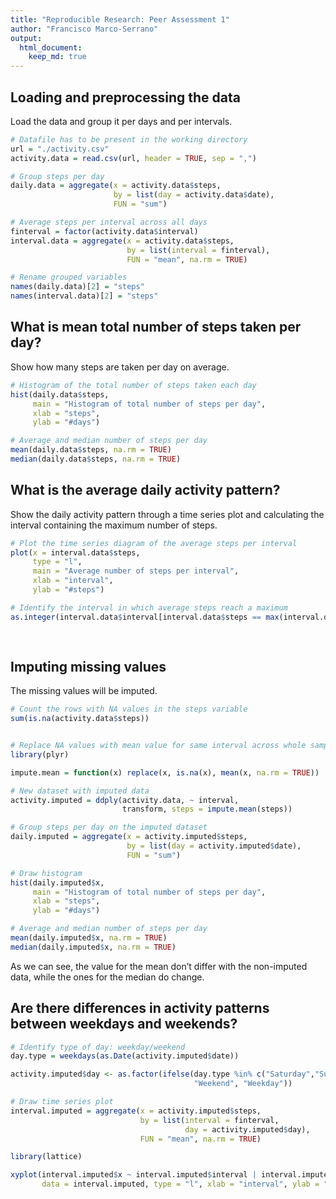 ```yaml
---
title: "Reproducible Research: Peer Assessment 1"
author: "Francisco Marco-Serrano"
output: 
  html_document:
    keep_md: true
---
```



## Loading and preprocessing the data


Load the data and group it per days and per intervals.


```r
# Datafile has to be present in the working directory
url = "./activity.csv"
activity.data = read.csv(url, header = TRUE, sep = ",")

# Group steps per day
daily.data = aggregate(x = activity.data$steps,
                       by = list(day = activity.data$date),
                       FUN = "sum")

# Average steps per interval across all days
finterval = factor(activity.data$interval)
interval.data = aggregate(x = activity.data$steps,
                          by = list(interval = finterval),
                          FUN = "mean", na.rm = TRUE)

# Rename grouped variables
names(daily.data)[2] = "steps"
names(interval.data)[2] = "steps"

```


## What is mean total number of steps taken per day?


Show how many steps are taken per day on average.


```r
# Histogram of the total number of steps taken each day
hist(daily.data$steps,
     main = "Histogram of total number of steps per day",
     xlab = "steps",
     ylab = "#days")

# Average and median number of steps per day
mean(daily.data$steps, na.rm = TRUE)
median(daily.data$steps, na.rm = TRUE)

```


## What is the average daily activity pattern?


Show the daily activity pattern through a time series plot and calculating the interval containing the maximum number of steps.


```r

# Plot the time series diagram of the average steps per interval
plot(x = interval.data$steps,
     type = "l",
     main = "Average number of steps per interval",
     xlab = "interval",
     ylab = "#steps")

# Identify the interval in which average steps reach a maximum
as.integer(interval.data$interval[interval.data$steps == max(interval.data$steps)])
           
           
```


## Imputing missing values

The missing values will be imputed.

```r
# Count the rows with NA values in the steps variable
sum(is.na(activity.data$steps))


# Replace NA values with mean value for same interval across whole sample
library(plyr)

impute.mean = function(x) replace(x, is.na(x), mean(x, na.rm = TRUE))

# New dataset with imputed data
activity.imputed = ddply(activity.data, ~ interval,
                         transform, steps = impute.mean(steps))

# Group steps per day on the imputed dataset
daily.imputed = aggregate(x = activity.imputed$steps,
                          by = list(day = activity.imputed$date),
                          FUN = "sum")

# Draw histogram
hist(daily.imputed$x,
     main = "Histogram of total number of steps per day",
     xlab = "steps",
     ylab = "#days")

# Average and median number of steps per day
mean(daily.imputed$x, na.rm = TRUE)
median(daily.imputed$x, na.rm = TRUE)

```


As we can see, the value for the mean don't differ with the non-imputed data, while the ones for the median do change.


## Are there differences in activity patterns between weekdays and weekends?

```r
# Identify type of day: weekday/weekend
day.type = weekdays(as.Date(activity.imputed$date))

activity.imputed$day <- as.factor(ifelse(day.type %in% c("Saturday","Sunday"), 
                                         "Weekend", "Weekday"))

# Draw time series plot 
interval.imputed = aggregate(x = activity.imputed$steps,
                             by = list(interval = finterval,
                                       day = activity.imputed$day),
                             FUN = "mean", na.rm = TRUE)

library(lattice)

xyplot(interval.imputed$x ~ interval.imputed$interval | interval.imputed$day,
       data = interval.imputed, type = "l", xlab = "interval", ylab = "steps")


```
